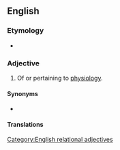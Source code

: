 ==English==

===Etymology===
* {{suffix|en|physiology|ic}}

===Adjective===
{{en-adj|-}}

# Of or pertaining to [[physiology]].

====Synonyms====
* {{l|en|physiological}}

====Translations====
{{trans-see|of or pertaining to physiology|physiological}}
[[Category:English relational adjectives]]